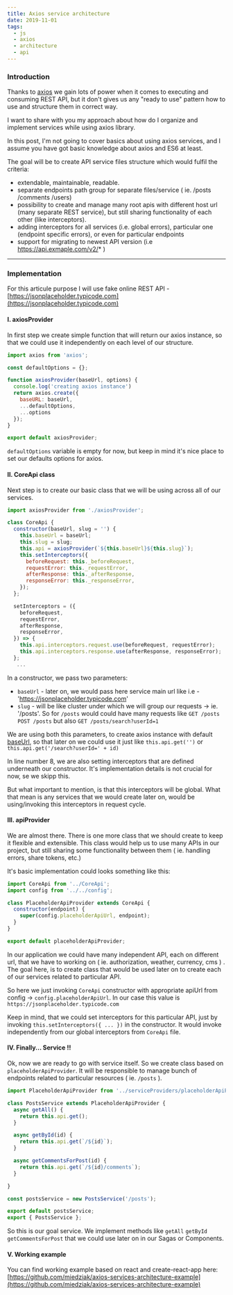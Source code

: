 ```yaml
---
title: Axios service architecture
date: 2019-11-01
tags:
  - js
  - axios
  - architecture
  - api
---
```


### Introduction
Thanks to [axios](https://github.com/axios/axios) we gain lots of power when it comes to executing and consuming REST API, but  it don't gives us  any "ready to use" pattern how to use and structure them in correct way.

I want to share with you my approach about how do I organize and implement services while using axios library.

In this post, I'm not going to cover basics about using axios services, and I assume you have got basic knowledge about axios and ES6 at least.

The goal will be to create API service files structure which would fulfil the criteria:

* extendable, maintainable, readable.
* separate endpoints path group for separate files/service ( ie. /posts /comments /users)
* possibility to create and manage many root apis with different host url (many separate REST service), but still sharing functionality of each other (like interceptors).
* adding interceptors for all services (i.e. global errors), particular one (endpoint specific errors), or even for particular endpoints
* support for migrating to newest API version (i.e https://api.exmaple.com/v2/* )

---
### Implementation

For this articule purpose I will use fake online REST API - [https://jsonplaceholder.typicode.com](https://jsonplaceholder.typicode.com)

#### I. axiosProvider

In first step we create simple function that will return our axios instance, so that we could use it independently on each level of our structure.

```js:title=src/api/axiosProvider.js
import axios from 'axios';

const defaultOptions = {};

function axiosProvider(baseUrl, options) {
  console.log('creating axios instance')
  return axios.create({
    baseURL: baseUrl,
    ...defaultOptions,
    ...options
  });
}

export default axiosProvider;
```

`defaultOptions` variable is empty for now, but keep in mind it's nice place to set our defaults options for axios.

#### II. CoreApi class

Next step is to create our basic class that we will be using across all of our services.

```js:title=src/api/CoreApi.js
import axiosProvider from './axiosProvider';

class CoreApi {
  constructor(baseUrl, slug = '') {
    this.baseUrl = baseUrl;
    this.slug = slug;
    this.api = axiosProvider(`${this.baseUrl}${this.slug}`);
    this.setInterceptors({
      beforeRequest: this._beforeRequest,
      requestError: this._requestError,
      afterResponse: this._afterResponse,
      responseError: this._responseError,
    });
  };

  setInterceptors = ({
    beforeRequest,
    requestError,
    afterResponse,
    responseError,
  }) => {
    this.api.interceptors.request.use(beforeRequest, requestError);
    this.api.interceptors.response.use(afterResponse, responseError);
  };
   ...
```

In a constructor, we pass two parameters:
- `baseUrl` - later on, we would pass here service main url like i.e - 'https://jsonplaceholder.typicode.com'
- `slug` - will be like cluster under which we will group our requests -> ie. '/posts'. So for `/posts` would could have many requests like `GET /posts` `POST /posts` but also `GET /posts/search?userId=1`

We are using both this parameters, to create axios instance with default [baseUrl](https://github.com/axios/axios#axioscreateconfig), so that later on we could use it just like `this.api.get('')` or `this.api.get('/search?userId=' + id)`

In line number 8, we are also setting interceptors that are defined underneath our constructor. It's implementation details is not crucial for now, se we skipp this.

But what important to mention, is that this interceptors will be global. What that mean is any services that we would create later on, would be using/invoking this interceptors in request cycle.

#### III. apiProvider

We are almost there. There is one more class that we should create to keep it flexible and extensible. This class would help us to use many APIs in our project, but still sharing some functionality between them ( ie. handling errors, share tokens, etc.)

It's basic implementation could looks something like this:

```js:title=src/api/serviceProviders/PlaceholderApiProvider.js
import CoreApi from '../CoreApi';
import config from '../../config';

class PlaceholderApiProvider extends CoreApi {
  constructor(endpoint) {
    super(config.placeholderApiUrl, endpoint);
  }
}

export default placeholderApiProvider;
```

In our application we could have many independent API, each on different url, that we have to working on ( ie. authorization, weather, currency, cms ) . The goal here, is to create class that would be used later on to create each of our services related to particular API.

So here we just invoking  `CoreApi` constructor with appropriate apiUrl from config -> `config.placeholderApiUrl`. In our case this value is `https://jsonplaceholder.typicode.com`

Keep in mind, that we could set interceptors for this particular API, just by invoking `this.setInterceptors({ ... })` in the constructor. It would invoke independently from our global interceptors from `CoreApi` file.

#### IV. Finally... Service !!

Ok, now we are ready to go with service itself. So we create class based on `placeholderApiProvider`.  It will be responsible to manage bunch of endpoints related to particular resources ( ie. `/posts` ).

```js:title=src/api/services/PostsService.js
import PlaceholderApiProvider from '../serviceProviders/placeholderApiProvider';

class PostsService extends PlaceholderApiProvider {
  async getAll() {
    return this.api.get();
  }

  async getById(id) {
    return this.api.get(`/${id}`);
  }

  async getCommentsForPost(id) {
    return this.api.get(`/${id}/comments`);
  }

}

const postsService = new PostsService('/posts');

export default postsService;
export { PostsService };
```

So this is our goal service. We implement methods like `getAll` `getById` `getCommentsForPost` that we could use later on in our Sagas or Components.

#### V. Working example

You can find working example based on react and create-react-app here: [https://github.com/miedziak/axios-services-architecture-example](https://github.com/miedziak/axios-services-architecture-example)
